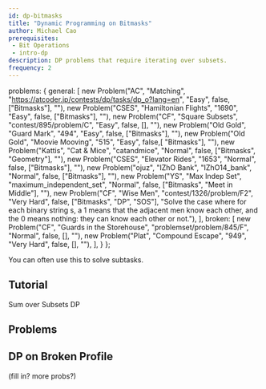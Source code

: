```yaml
---
id: dp-bitmasks
title: "Dynamic Programming on Bitmasks"
author: Michael Cao
prerequisites: 
 - Bit Operations
 - intro-dp
description: DP problems that require iterating over subsets.
frequency: 2
---
```



  problems: {
    general: [
      new Problem("AC", "Matching", "https://atcoder.jp/contests/dp/tasks/dp_o?lang=en", "Easy", false, ["Bitmasks"], ""),
      new Problem("CSES", "Hamiltonian Flights", "1690", "Easy", false, ["Bitmasks"], ""),
      new Problem("CF", "Square Subsets", "contest/895/problem/C", "Easy", false, [], ""),
      new Problem("Old Gold", "Guard Mark", "494", "Easy", false, ["Bitmasks"], ""),
      new Problem("Old Gold", "Moovie Mooving", "515", "Easy", false,[ "Bitmasks"], ""),
      new Problem("Kattis", "Cat & Mice", "catandmice", "Normal", false, ["Bitmasks", "Geometry"], ""),
      new Problem("CSES", "Elevator Rides", "1653", "Normal", false, ["Bitmasks"], ""),
      new Problem("ojuz", "IZhO Bank", "IZhO14_bank", "Normal", false, ["Bitmasks"], ""),
      new Problem("YS", "Max Indep Set", "maximum_independent_set", "Normal", false, ["Bitmasks", "Meet in Middle"], ""),
			new Problem("CF", "Wise Men", "contest/1326/problem/F2", "Very Hard", false, ["Bitmasks", "DP", "SOS"], "Solve the case where for each binary string s, a 1 means that the adjacent men know each other, and the 0 means nothing: they can know each other or not."),
    ],
    broken: [
      new Problem("CF", "Guards in the Storehouse", "problemset/problem/845/F", "Normal", false, [], ""),
      new Problem("Plat", "Compound Escape", "949", "Very Hard", false, [], ""),
    ],
  }
};

<Info title="Pro Tip">

You can often use this to solve subtasks.

</Info>

## Tutorial

<Resources>
	<Resource source="PAPS" title="9.4"> </Resource>
	<Resource source="CPH" title="10 (Bit Manipulation), 19.2 (Hamiltonian Paths)"> </Resource>
	<Resource source="CF" title="DP Over Subsets" url="blog/entry/337"> </Resource>
	<Resource source="HE" title="DP and Bit Masking" url="https://www.hackerearth.com/practice/algorithms/dynamic-programming/bit-masking/tutorial/"> </Resource>
	<Resource source="CF" title="SOS Dynamic Programming" url="blog/entry/45223"> Sum over Subsets DP </Resource>
</Resources>

## Problems

<Problems problems={metadata.problems.general} />

## DP on Broken Profile

<Resources>
	<Resource source="cp-algo" title="DP on Broken Profile" url="dynamic_programming/profile-dynamics.html"> </Resource>
</Resources>

(fill in? more probs?)

<Problems problems={metadata.problems.broken} />
